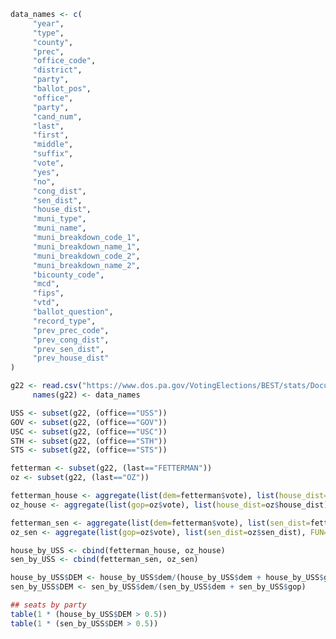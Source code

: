 

```r
data_names <- c(
     "year",
     "type",
     "county",
     "prec",
     "office_code",
     "district",
     "party",
     "ballot_pos",
     "office",
     "party",
     "cand_num",
     "last",
     "first",
     "middle",
     "suffix",
     "vote",
     "yes",
     "no",
     "cong_dist",
     "sen_dist",
     "house_dist",
     "muni_type",
     "muni_name",
     "muni_breakdown_code_1",
     "muni_breakdown_name_1",
     "muni_breakdown_code_2",
     "muni_breakdown_name_2",
     "bicounty_code",
     "mcd",
     "fips",
     "vtd",
     "ballot_question",
     "record_type",
     "prev_prec_code",
     "prev_cong_dist",
     "prev_sen_dist",
     "prev_house_dist"
)
```

```r
g22 <- read.csv("https://www.dos.pa.gov/VotingElections/BEST/stats/Documents/ElectionReturns_2022_General_PrecinctReturns.txt", header=FALSE, stringsAsFactors=FALSE)
     names(g22) <- data_names
```


```r
USS <- subset(g22, (office=="USS"))
GOV <- subset(g22, (office=="GOV"))
USC <- subset(g22, (office=="USC"))
STH <- subset(g22, (office=="STH"))
STS <- subset(g22, (office=="STS"))
```

```r
fetterman <- subset(g22, (last=="FETTERMAN"))
oz <- subset(g22, (last=="OZ"))

fetterman_house <- aggregate(list(dem=fetterman$vote), list(house_dist=fetterman$house_dist), FUN=sum)
oz_house <- aggregate(list(gop=oz$vote), list(house_dist=oz$house_dist), FUN=sum)

fetterman_sen <- aggregate(list(dem=fetterman$vote), list(sen_dist=fetterman$sen_dist), FUN=sum)
oz_sen <- aggregate(list(gop=oz$vote), list(sen_dist=oz$sen_dist), FUN=sum)

house_by_USS <- cbind(fetterman_house, oz_house)
sen_by_USS <- cbind(fetterman_sen, oz_sen)
```


```r
house_by_USS$DEM <- house_by_USS$dem/(house_by_USS$dem + house_by_USS$gop)
sen_by_USS$DEM <- sen_by_USS$dem/(sen_by_USS$dem + sen_by_USS$gop)

## seats by party
table(1 * (house_by_USS$DEM > 0.5))
table(1 * (sen_by_USS$DEM > 0.5))
```






